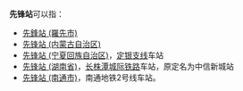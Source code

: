'''先锋站'''可以指：
*[[先鋒站_(羅先市)|先鋒站 (羅先市)]]
*[[先锋站_(内蒙古自治区)|先锋站 (内蒙古自治区)]]
*[[先锋站_(宁夏回族自治区)|先锋站 (宁夏回族自治区)]]，[[定银支线|定银支线]]车站
*[[先锋站_(湖南省)|先锋站 (湖南省)]]，[[长株潭城际铁路|长株潭城际铁路]]车站，原定名为中信新城站
*[[先锋站_(南通市)|先锋站 (南通市)]]，南通地铁2号线车站。
{{disambiguation|Cat=三字車站名消歧義}}